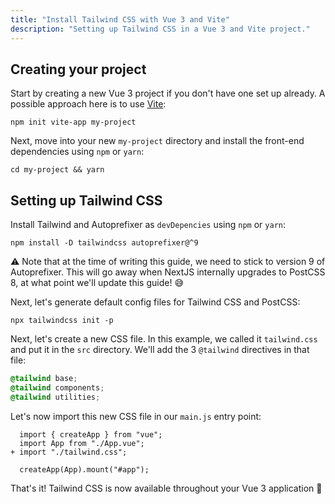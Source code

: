 ```yaml
---
title: "Install Tailwind CSS with Vue 3 and Vite"
description: "Setting up Tailwind CSS in a Vue 3 and Vite project."
---
```


<!-- 
#####
launch day test: needs @tailwindcss@compat to work! 
#####
-->

## Creating your project

Start by creating a new Vue 3 project if you don't have one set up already. A possible approach here is to use [Vite](https://github.com/vitejs/vite#getting-started):

```shell
npm init vite-app my-project
```

Next, move into your new `my-project` directory and install the front-end dependencies using `npm` or `yarn`:

```shell
cd my-project && yarn
```

## Setting up Tailwind CSS

Install Tailwind and Autoprefixer as `devDepencies` using `npm` or `yarn`:

```shell
npm install -D tailwindcss autoprefixer@^9
```

⚠️ Note that at the time of writing this guide, we need to stick to version 9 of Autoprefixer. This will go away when NextJS internally upgrades to PostCSS 8, at what point we'll update this guide! 😅

Next, let's generate default config files for Tailwind CSS and PostCSS:

```shell
npx tailwindcss init -p
```

Next, let's create a new CSS file. In this example, we called it `tailwind.css` and put it in the `src` directory. We'll add the 3 `@tailwind` directives in that file:

```css
@tailwind base;
@tailwind components;
@tailwind utilities;
```

Let's now import this new CSS file in our `main.js` entry point:

```diff-js
  import { createApp } from "vue";
  import App from "./App.vue";
+ import "./tailwind.css";

  createApp(App).mount("#app");
```

That's it! Tailwind CSS is now available throughout your Vue 3 application 🎉
